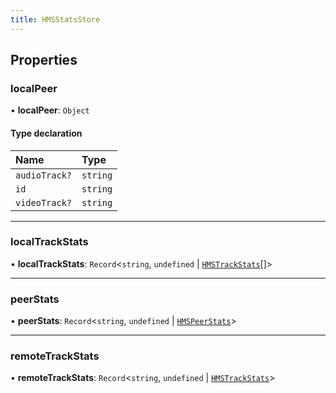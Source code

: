 ```yaml
---
title: HMSStatsStore
---
```


## Properties

### localPeer

• **localPeer**: `Object`

#### Type declaration

| Name          | Type     |
| :------------ | :------- |
| `audioTrack?` | `string` |
| `id`          | `string` |
| `videoTrack?` | `string` |

---

### localTrackStats

• **localTrackStats**: `Record`\<`string`, `undefined` \| [`HMSTrackStats`](/api-reference/javascript/v2/interfaces/HMSTrackStats)[]\>

---

### peerStats

• **peerStats**: `Record`\<`string`, `undefined` \| [`HMSPeerStats`](/api-reference/javascript/v2/interfaces/HMSPeerStats)\>

---

### remoteTrackStats

• **remoteTrackStats**: `Record`\<`string`, `undefined` \| [`HMSTrackStats`](/api-reference/javascript/v2/interfaces/HMSTrackStats)\>
